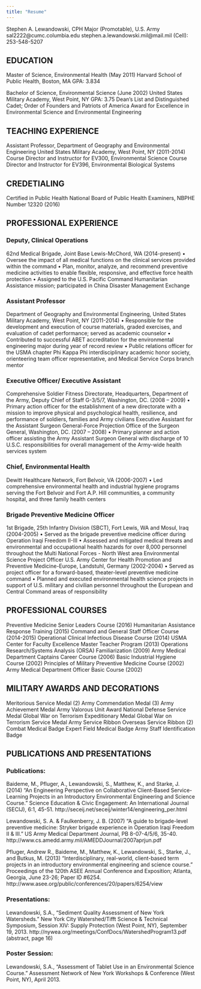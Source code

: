 ```yaml
---
title: "Resume"
---
```


Stephen A. Lewandowski, CPH
Major (Promotable), U.S. Army
sal2222@cumc.columbia.edu
stephen.a.lewandowski.mil@mail.mil
(Cell): 253-548-5207

## EDUCATION

Master of Science, Environmental Health (May 2011)
Harvard School of Public Health, Boston, MA
GPA: 3.834
	
Bachelor of Science, Environmental Science (June 2002) 
United States Military Academy, West Point, NY
GPA: 3.75
Dean’s List and Distinguished Cadet; Order of Founders and Patriots of America Award for Excellence in Environmental Science and Environmental Engineering 


## TEACHING EXPERIENCE

Assistant Professor, Department of Geography and Environmental Engineering
United States Military Academy, West Point, NY (2011-2014)
Course Director and Instructor for EV300, Environmental Science
Course Director and Instructor for EV396, Environmental Biological Systems


## CREDETIALING

Certified in Public Health
National Board of Public Health Examiners, NBPHE Number 12320 (2016)


## PROFESSIONAL EXPERIENCE 

### Deputy, Clinical Operations
62nd Medical Brigade, Joint Base Lewis-McChord, WA (2014-present)
•	Oversee the impact of all medical functions on the clinical services provided within the command
•	Plan, monitor, analyze, and recommend preventive medicine activities to enable flexible, responsive, and effective force health protection
•	Assigned to the U.S. Pacific Command Humanitarian Assistance mission; participated in China Disaster Management Exchange  

### Assistant Professor
Department of Geography and Environmental Engineering, United States Military Academy, West Point, NY (2011-2014)
•	Responsible for the development and execution of course materials, graded exercises, and evaluation of cadet performance; served as academic counselor
•	Contributed to successful ABET accreditation for the environmental engineering major during year of record review
•	Public relations officer for the USMA chapter Phi Kappa Phi interdisciplinary academic honor society, orienteering team officer representative, and Medical Service Corps branch mentor  

### Executive Officer/ Executive Assistant
Comprehensive Soldier Fitness Directorate, Headquarters, Department of the Army, Deputy Chief of Staff G-3/5/7, Washington, DC. (2008 – 2009)
•	Primary action officer for the establishment of a new directorate with a mission to improve physical and psychological health, resilience, and performance of soldiers, families and Army civilians
Executive Assistant for the Assistant Surgeon General-Force Projection
Office of the Surgeon General, Washington, DC. (2007 – 2008)
•	Primary planner and action officer assisting the Army Assistant Surgeon General with discharge of 10 U.S.C. responsibilities for overall management of the Army-wide health services system  

### Chief, Environmental Health
Dewitt Healthcare Network, Fort Belvoir, VA (2006-2007)
•	Led comprehensive environmental health and industrial hygiene programs serving the Fort Belvoir and Fort A.P. Hill communities, a community hospital, and three family health centers  

### Brigade Preventive Medicine Officer
1st Brigade, 25th Infantry Division (SBCT), Fort Lewis, WA and Mosul, Iraq (2004-2005)
•	Served as the brigade preventive medicine officer during Operation Iraqi Freedom II-III
•	Assessed and mitigated medical threats and environmental and occupational health hazards for over 8,000 personnel throughout the Multi National Forces - North West area
Environmental Science Project Officer
U.S. Army Center for Health Promotion and Preventive Medicine-Europe, Landstuhl, Germany (2002-2004)
•	Served as project officer for a forward-based, theater-level preventive medicine command
•	Planned and executed environmental health science projects in support of U.S. military and civilian personnel throughout the European and Central Command areas of responsibility


## PROFESSIONAL COURSES

Preventive Medicine Senior Leaders Course (2016)
Humanitarian Assistance Response Training (2015)
Command and General Staff Officer Course (2014-2015)
Operational Clinical Infectious Disease Course (2014)
USMA Center for Faculty Excellence Master Teacher Program (2013)
Operations Research/Systems Analysis (ORSA) Familiarization (2009)
Army Medical Department Captains Career Course (2006)
Basic Industrial Hygiene Course (2002)
Principles of Military Preventive Medicine Course (2002)
Army Medical Department Officer Basic Course (2002)

## MILITARY AWARDS AND DECORATIONS

Meritorious Service Medal (2)
Army Commendation Medal (3) 
Army Achievement Medal 
Army Valorous Unit Award
National Defense Service Medal
Global War on Terrorism Expeditionary Medal
Global War on Terrorism Service Medal
Army Service Ribbon
Overseas Service Ribbon (2)
Combat Medical Badge
Expert Field Medical Badge
Army Staff Identification Badge
 

## PUBLICATIONS AND PRESENTATIONS

### Publications:

Baideme, M., Pfluger, A., Lewandowski, S., Matthew, K., and Starke, J.  (2014) “An Engineering Perspective on Collaborative Client-Based Service-Learning Projects in an Introductory Environmental Engineering and Science Course.” Science Education & Civic Engagement: An International Journal (SECIJ), 6:1, 45-51. http://seceij.net/seceij/winter14/engineering_per.html

Lewandowski, S. A. & Faulkenberry, J. B. (2007) “A guide to brigade-level preventive medicine: Stryker brigade experience in Operation Iraqi Freedom II & III.” US Army Medical Department Journal, PB 8-07-4/5/6, 35-40. http://www.cs.amedd.army.mil/AMEDDJournal/2007aprjun.pdf

Pfluger, Andrew R., Baideme, M., Matthew, K., Lewandowski, S., Starke, J., and Butkus, M.  (2013) "Interdisciplinary, real-world, client-based term projects in an introductory environmental engineering and science course."  Proceedings of the 120th ASEE Annual Conference and Exposition; Atlanta, Georgia, June 23-26; Paper ID #6254. http://www.asee.org/public/conferences/20/papers/6254/view

### Presentations:

Lewandowski, S.A., “Sediment Quality Assessment of New York Watersheds.” New York City Watershed/Tifft Science & Technical Symposium, Session XIV: Supply Protection (West Point, NY), September 19, 2013. http://nywea.org/meetings/ConfDocs/WatershedProgram13.pdf (abstract, page 16)


### Poster Session:

Lewandowski, S.A., “Assessment of Tablet Use in an Environmental Science Course.” Assessment Network of New York Workshops & Conference (West Point, NY), April 2013.
